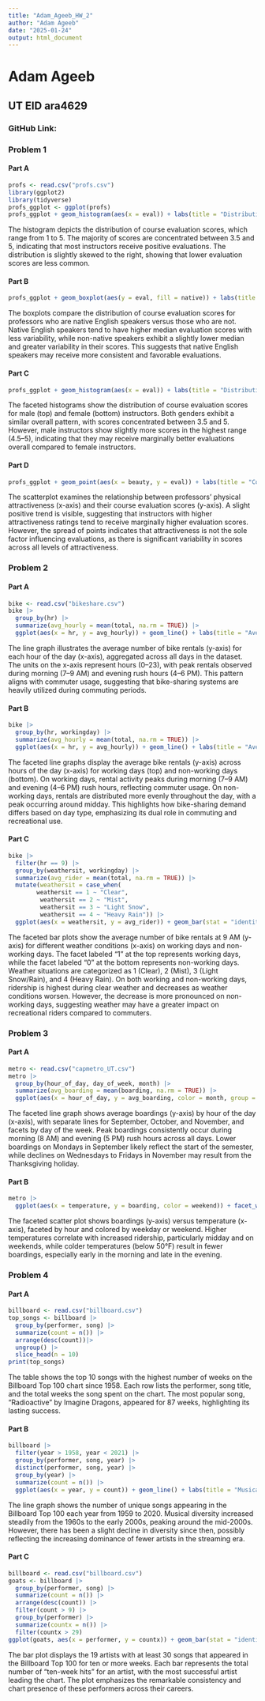 ```yaml
---
title: "Adam_Ageeb_HW_2"
author: "Adam Ageeb"
date: "2025-01-24"
output: html_document
---
```

# Adam Ageeb
## UT EID ara4629
### GitHub Link: 

### Problem 1

#### Part A
```r
profs <- read.csv("profs.csv")
library(ggplot2)
library(tidyverse)
profs_ggplot <- ggplot(profs)
profs_ggplot + geom_histogram(aes(x = eval)) + labs(title = "Distribution of Course Evaluation Scores", caption = "Data from profs.csv", x = "Course Evaluation Score", y = "Frequency")
```

The histogram depicts the distribution of course evaluation scores, which range from 1 to 5. The majority of scores are concentrated between 3.5 and 5, indicating that most instructors receive positive evaluations. The distribution is slightly skewed to the right, showing that lower evaluation scores are less common.

#### Part B
```r
profs_ggplot + geom_boxplot(aes(y = eval, fill = native)) + labs(title = "Distribution of Course Evaluation Scores by Professor Native Language", caption = "Data from profs.csv", x = "Native English Speaker", y = "Course Evaluation Score")
```

The boxplots compare the distribution of course evaluation scores for professors who are native English speakers versus those who are not. Native English speakers tend to have higher median evaluation scores with less variability, while non-native speakers exhibit a slightly lower median and greater variability in their scores. This suggests that native English speakers may receive more consistent and favorable evaluations.

#### Part C
```r
profs_ggplot + geom_histogram(aes(x = eval)) + labs(title = "Distribution of Course Evaluation Scores by Gender", caption = "Data from profs.csv", x = "Course Evaluation Score", y = "Frequency") + facet_wrap(~gender, nrow = 2)
```

The faceted histograms show the distribution of course evaluation scores for male (top) and female (bottom) instructors. Both genders exhibit a similar overall pattern, with scores concentrated between 3.5 and 5. However, male instructors show slightly more scores in the highest range (4.5–5), indicating that they may receive marginally better evaluations overall compared to female instructors.

#### Part D
```r
profs_ggplot + geom_point(aes(x = beauty, y = eval)) + labs(title = "Correlation of Professor Attractiveness and Course Evalutaion Scores", caption = "Data from profs.csv", x = "Professor Attractiveness Score", y = "Course Evaluation Score")
```

The scatterplot examines the relationship between professors' physical attractiveness (x-axis) and their course evaluation scores (y-axis). A slight positive trend is visible, suggesting that instructors with higher attractiveness ratings tend to receive marginally higher evaluation scores. However, the spread of points indicates that attractiveness is not the sole factor influencing evaluations, as there is significant variability in scores across all levels of attractiveness.


### Problem 2

#### Part A
```r
bike <- read.csv("bikeshare.csv")
bike |> 
  group_by(hr) |>
  summarize(avg_hourly = mean(total, na.rm = TRUE)) |>
  ggplot(aes(x = hr, y = avg_hourly)) + geom_line() + labs(title = "Average Rentals Per Hour", caption = "Data from bikeshare.csv", x = "Hour of the Day (Starting at Midnight", y = "Number of Rentals")
```

The line graph illustrates the average number of bike rentals (y-axis) for each hour of the day (x-axis), aggregated across all days in the dataset. The units on the x-axis represent hours (0–23), with peak rentals observed during morning (7–9 AM) and evening rush hours (4–6 PM). This pattern aligns with commuter usage, suggesting that bike-sharing systems are heavily utilized during commuting periods.

#### Part B
```r
bike |> 
  group_by(hr, workingday) |>
  summarize(avg_hourly = mean(total, na.rm = TRUE)) |>
  ggplot(aes(x = hr, y = avg_hourly)) + geom_line() + labs(title = "Average Rentals Per Hour", caption = "Data from bikeshare.csv", x = "Hour of the Day (Starting at Midnight)", y = "Number of Rentals") + facet_wrap(~workingday, nrow = 2)
```

The faceted line graphs display the average bike rentals (y-axis) across hours of the day (x-axis) for working days (top) and non-working days (bottom). On working days, rental activity peaks during morning (7–9 AM) and evening (4–6 PM) rush hours, reflecting commuter usage. On non-working days, rentals are distributed more evenly throughout the day, with a peak occurring around midday. This highlights how bike-sharing demand differs based on day type, emphasizing its dual role in commuting and recreational use.

#### Part C
```r
bike |> 
  filter(hr == 9) |>
  group_by(weathersit, workingday) |> 
  summarize(avg_rider = mean(total, na.rm = TRUE)) |>
  mutate(weathersit = case_when(
        weathersit == 1 ~ "Clear",
         weathersit == 2 ~ "Mist",
         weathersit == 3 ~ "Light Snow",
         weathersit == 4 ~ "Heavy Rain")) |>
  ggplot(aes(x = weathersit, y = avg_rider)) + geom_bar(stat = "identity") + labs(title = "Average Rentals at 9 AM by Weather", caption = "Data from bikeshare.csv", x = "Weather", y = "Number of Rentals") + facet_wrap(~workingday, nrow = 2)
```

The faceted bar plots show the average number of bike rentals at 9 AM (y-axis) for different weather conditions (x-axis) on working days and non-working days. The facet labeled "1" at the top represents working days, while the facet labeled "0" at the bottom represents non-working days. Weather situations are categorized as 1 (Clear), 2 (Mist), 3 (Light Snow/Rain), and 4 (Heavy Rain). On both working and non-working days, ridership is highest during clear weather and decreases as weather conditions worsen. However, the decrease is more pronounced on non-working days, suggesting weather may have a greater impact on recreational riders compared to commuters.


### Problem 3

#### Part A
```r
metro <- read.csv("capmetro_UT.csv")
metro |>
  group_by(hour_of_day, day_of_week, month) |> 
  summarize(avg_boarding = mean(boarding, na.rm = TRUE)) |>
  ggplot(aes(x = hour_of_day, y = avg_boarding, color = month, group = month)) + geom_line() + facet_wrap(~day_of_week) + labs(title = "Boardings Based On Time, Day, and Month", caption = "Data from capmetro_UT.csv", x = "Time", y = "Average Number of Boardings (Per Hour)")
```

The faceted line graph shows average boardings (y-axis) by hour of the day (x-axis), with separate lines for September, October, and November, and facets by day of the week. Peak boardings consistently occur during morning (8 AM) and evening (5 PM) rush hours across all days. Lower boardings on Mondays in September likely reflect the start of the semester, while declines on Wednesdays to Fridays in November may result from the Thanksgiving holiday.

#### Part B
```r
metro |>
  ggplot(aes(x = temperature, y = boarding, color = weekend)) + facet_wrap(~hour_of_day) + geom_point() + labs(title = "Relationship between Temperature and Boardings", caption = "Data from capmetro_UT.csv", x = "Temperature (Fahrenheit)", y = "Number of Boardings")
```

The faceted scatter plot shows boardings (y-axis) versus temperature (x-axis), faceted by hour and colored by weekday or weekend. Higher temperatures correlate with increased ridership, particularly midday and on weekends, while colder temperatures (below 50°F) result in fewer boardings, especially early in the morning and late in the evening.


### Problem 4

#### Part A
```r
billboard <- read.csv("billboard.csv")
top_songs <- billboard |>
  group_by(performer, song) |> 
  summarize(count = n()) |>
  arrange(desc(count))|>
  ungroup() |>
  slice_head(n = 10)  
print(top_songs)
```

The table shows the top 10 songs with the highest number of weeks on the Billboard Top 100 chart since 1958. Each row lists the performer, song title, and the total weeks the song spent on the chart. The most popular song, "Radioactive" by Imagine Dragons, appeared for 87 weeks, highlighting its lasting success.

#### Part B
```r
billboard |>
  filter(year > 1958, year < 2021) |>
  group_by(performer, song, year) |>
  distinct(performer, song, year) |>
  group_by(year) |>
  summarize(count = n()) |>
  ggplot(aes(x = year, y = count)) + geom_line() + labs(title = "Musical Diversity Over The Years", caption = "Data from billboard.csv", x = "Year", y = "Unique Songs on Billboard Top 100")
```

The line graph shows the number of unique songs appearing in the Billboard Top 100 each year from 1959 to 2020. Musical diversity increased steadily from the 1960s to the early 2000s, peaking around the mid-2000s. However, there has been a slight decline in diversity since then, possibly reflecting the increasing dominance of fewer artists in the streaming era.

#### Part C
```r
billboard <- read.csv("billboard.csv")
goats <- billboard |>
  group_by(performer, song) |> 
  summarize(count = n()) |>
  arrange(desc(count)) |>
  filter(count > 9) |>
  group_by(performer) |>
  summarize(countx = n()) |>
  filter(countx > 29)
ggplot(goats, aes(x = performer, y = countx)) + geom_bar(stat = "identity") + coord_flip() + labs(title = "Artists with the Most 10-Week Hits", caption = "Data from billboard.csv", x = "Number of 10-Week Hits", y = "Artist")
```

The bar plot displays the 19 artists with at least 30 songs that appeared in the Billboard Top 100 for ten or more weeks. Each bar represents the total number of "ten-week hits" for an artist, with the most successful artist leading the chart. The plot emphasizes the remarkable consistency and chart presence of these performers across their careers.
